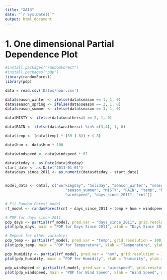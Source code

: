 ```yaml
---
title: "XAI3"
date: "`r Sys.Date()`"
output: html_document
---
```


# 1. One dimensional Partial Dependence Plot
```r
#install.packages("randomForest")
#install.packages("pdp")
library(randomForest)
library(pdp)

data = read.csv('Datos/hour.csv')

data$season_winter <- ifelse(data$season == 1, 1, 0)
data$season_spring <- ifelse(data$season == 2, 1, 0)
data$season_summer <- ifelse(data$season == 3, 1, 0)

data$MISTY <- ifelse(data$weathersit == 2, 1, 0)

data$RAIN <- ifelse(data$weathersit %in% c(3,4), 1, 0)

data$temp <- (data$temp) * (39-(-8)) + (-8)

data$hum <- data$hum * 100

data$windspeed <- data$windspeed * 67

data$dteday <- as.Date(data$dteday)
start_date <- as.Date("2011-01-01")
data$days_since_2011 <- as.numeric(data$dteday - start_date)


model_data <- data[, c("workingday", "holiday", "season_winter", "season_spring", 
                           "season_summer", "MISTY", "RAIN", "temp", "hum", 
                           "windspeed", "days_since_2011", "cnt")]


```

```r
# Fit Random Forest model
rf_model <- randomForest(cnt ~ days_since_2011 + temp + hum + windspeed, data = model_data, ntree = 500)
```


```r
# PDP for days since 2011
pdp_days <- partial(rf_model, pred.var = "days_since_2011", grid.resolution = 100)
plot(pdp_days, main = "PDP for Days Since 2011", xlab = "Days Since 2011", ylab = "Partial Dependence")
```


```r
# Repeat for other variables
pdp_temp <- partial(rf_model, pred.var = "temp", grid.resolution = 100)
plot(pdp_temp, main = "PDP for Temperature", xlab = "Temperature", ylab = "Partial Dependence")
```


```r
pdp_humidity <- partial(rf_model, pred.var = "hum", grid.resolution = 100)
plot(pdp_humidity, main = "PDP for Humidity", xlab = "Humidity", ylab = "Partial Dependence")
```


```r
pdp_windspeed <- partial(rf_model, pred.var = "windspeed", grid.resolution = 100)
plot(pdp_windspeed, main = "PDP for Wind Speed", xlab = "Wind Speed", ylab = "Partial Dependence")

```

